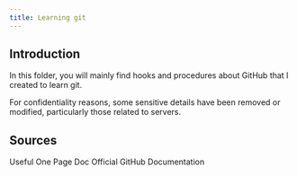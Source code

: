 ```yaml
---
title: Learning git
---
```


## Introduction

In this folder, you will mainly find hooks and procedures about GitHub that I created to learn git.

For confidentiality reasons, some sensitive details have been removed or modified, particularly those related to servers.

<LearningCycle lang="en" />
<CultureCycle lang="en" />

## Sources

<Cards>
  <Card href="https://training.github.com/downloads/github-git-cheat-sheet/" title="Git Cheat Sheet">
    Useful One Page Doc
  </Card>

  <Card href="https://docs.github.com/en/get-started/start-your-journey/about-github-and-git" title="GitHub Start Your Journey">
    Official GitHub Documentation 
  </Card>
</Cards>
